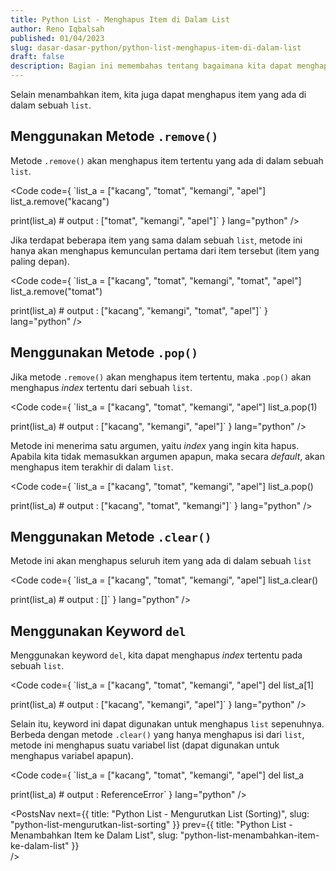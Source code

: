 ```yaml
---
title: Python List - Menghapus Item di Dalam List
author: Reno Iqbalsah
published: 01/04/2023
slug: dasar-dasar-python/python-list-menghapus-item-di-dalam-list
draft: false
description: Bagian ini memembahas tentang bagaimana kita dapat menghapus item yang ada di dalam sebuah list pada bahasa pemrograman Python
---
```


Selain menambahkan item, kita juga dapat menghapus item yang ada di dalam sebuah `list`.

## Menggunakan Metode `.remove()`

Metode `.remove()` akan menghapus item tertentu yang ada di dalam sebuah `list`.

<Code
code={
`list_a = ["kacang", "tomat", "kemangi", "apel"]
list_a.remove("kacang")

print(list_a) # output : ["tomat", "kemangi", "apel"]`
}
lang="python"
/>

Jika terdapat beberapa item yang sama dalam sebuah `list`, metode ini hanya akan menghapus kemunculan pertama dari item tersebut (item yang paling depan).

<Code
code={
`list_a = ["kacang", "tomat", "kemangi", "tomat", "apel"]
list_a.remove("tomat")

print(list_a) # output : ["kacang", "kemangi", "tomat", "apel"]`
}
lang="python"
/>

## Menggunakan Metode `.pop()`

Jika metode `.remove()` akan menghapus item tertentu, maka `.pop()` akan menghapus _index_ tertentu dari sebuah `list`.

<Code
code={
`list_a = ["kacang", "tomat", "kemangi", "apel"]
list_a.pop(1)

print(list_a) # output : ["kacang", "kemangi", "apel"]`
}
lang="python"
/>

Metode ini menerima satu argumen, yaitu _index_ yang ingin kita hapus. Apabila kita tidak memasukkan argumen apapun, maka secara _default_, akan menghapus
item terakhir di dalam `list`.

<Code
code={
`list_a = ["kacang", "tomat", "kemangi", "apel"]
list_a.pop()

print(list_a) # output : ["kacang", "tomat", "kemangi"]`
}
lang="python"
/>

## Menggunakan Metode `.clear()`

Metode ini akan menghapus seluruh item yang ada di dalam sebuah `list`

<Code
code={
`list_a = ["kacang", "tomat", "kemangi", "apel"]
list_a.clear()

print(list_a) # output : []`
}
lang="python"
/>

## Menggunakan Keyword `del`

Menggunakan keyword `del`, kita dapat menghapus _index_ tertentu pada sebuah `list`.

<Code
code={
`list_a = ["kacang", "tomat", "kemangi", "apel"]
del list_a[1]

print(list_a) # output : ["kacang", "kemangi", "apel"]`
}
lang="python"
/>

Selain itu, keyword ini dapat digunakan untuk menghapus `list` sepenuhnya. Berbeda dengan metode `.clear()` yang hanya menghapus isi dari `list`,
metode ini menghapus suatu variabel list (dapat digunakan untuk menghapus variabel apapun).

<Code
code={
`list_a = ["kacang", "tomat", "kemangi", "apel"]
del list_a

print(list_a) # output : ReferenceError`
}
lang="python"
/>

<PostsNav
  next={{
    title: "Python List - Mengurutkan List (Sorting)",
    slug: "python-list-mengurutkan-list-sorting"
  }}
  prev={{
    title: "Python List - Menambahkan Item ke Dalam List",
    slug: "python-list-menambahkan-item-ke-dalam-list"
  }}  
/>